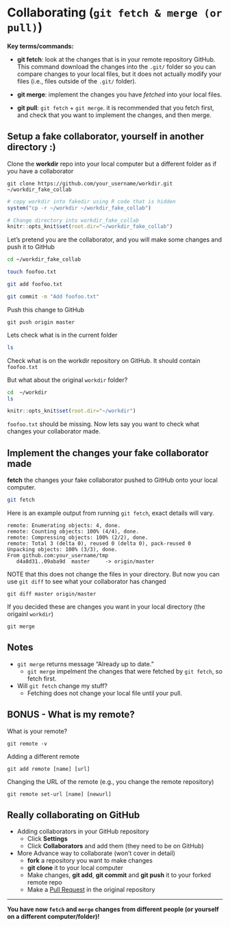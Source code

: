 # Collaborating (`git fetch & merge (or pull)`)

**Key terms/commands:**

* **git fetch**: look at the changes that is in your remote repository GitHub. This command download the changes into the `.git/` folder so you can compare changes to your local files, but it does not actually modify your files (i.e., files outside of the `.git/` folder). 

* **git merge**: implement the changes you have *fetched* into your local files. 

* **git pull**: `git fetch` + `git merge`. it is recommended that you fetch first, and check that you want to implement the changes, and then merge.


## Setup a fake collaborator, yourself in another directory :) 

Clone the **workdir** repo into your local computer but a different folder as if you have a collaborator

`git clone https://github.com/your_username/workdir.git ~/workdir_fake_collab`

```r
# copy workdir into fakedir using R code that is hidden
system("cp -r ~/workdir ~/workdir_fake_collab")

# Change directory into workdir_fake_collab
knitr::opts_knit$set(root.dir="~/workdir_fake_collab")
```

Let's pretend you are the collaborator, and you will make some changes and push it to GitHub

```bash
cd ~/workdir_fake_collab

touch foofoo.txt

git add foofoo.txt

git commit -m "Add foofoo.txt"
```

Push this change to GitHub
```
git push origin master
```


Lets check what is in the current folder 

```bash
ls
```

Check what is on the workdir repository on GitHub. It should contain `foofoo.txt`

But what about the original `workdir` folder? 

```bash
cd  ~/workdir
ls
```

```r
knitr::opts_knit$set(root.dir="~/workdir")
```

`foofoo.txt` should be missing. Now lets say you want to check what changes your collaborator made. 

## Implement the changes your fake collaborator made

**fetch** the changes your fake collaborator pushed to GitHub onto your local computer. 

```bash
git fetch
```

Here is an example output from running `git fetch`, exact details will vary.
```
remote: Enumerating objects: 4, done.
remote: Counting objects: 100% (4/4), done.
remote: Compressing objects: 100% (2/2), done.
remote: Total 3 (delta 0), reused 0 (delta 0), pack-reused 0
Unpacking objects: 100% (3/3), done.
From github.com:your_username/tmp
   d4a8d31..09aba9d  master     -> origin/master
```

NOTE that this does not change the files in your directory. But now you can use `git diff` to see what your collaborator has changed

`git diff master origin/master`

If you decided these are changes you want in your local directory (the origainl `workdir`)

`git merge`

## Notes {-}
* `git merge` returns message "Already up to date."
	+ `git merge` impelment the changes that were fetched by `git fetch`, so fetch first. 
* Will `git fetch` change my stuff? 
	+ Fetching does not change your local file until your pull. 

## BONUS - What is my remote? {-}
What is your remote? 

`git remote -v`

Adding a different remote

`git add remote [name] [url]`

Changing the URL of the remote (e.g., you change the remote repository)

`git remote set-url [name] [newurl]`


## Really collaborating on GitHub

* Adding collaborators in your GitHub repository
	+ Click **Settings**
	+ Click **Collaborators** and add them (they need to be on GitHub)
	
* More Advance way to collaborate (won't cover in detail)
	+ **fork** a repository you want to make changes 
	+ **git clone** it to your local computer
	+ Make changes, **git add**, **git commit** and **git push** it to your forked remote repo
	+ Make a [Pull Request](https://help.github.com/en/articles/creating-a-pull-request) in the original repository
	
***
**You have now `fetch` and `merge` changes from different people (or yourself on a different computer/folder)!**